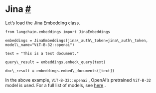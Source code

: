  Jina
 [#](#jina "Permalink to this headline")
===============================================
 Let’s load the Jina Embedding class.
```
from langchain.embeddings import JinaEmbeddings
```
```
embeddings = JinaEmbeddings(jina\_auth\_token=jina\_auth\_token, model\_name="ViT-B-32::openai")
```
```
text = "This is a test document."
```
```
query\_result = embeddings.embed\_query(text)
```
```
doc\_result = embeddings.embed\_documents([text])
```
 In the above example,
 `ViT-B-32::openai`
 , OpenAI’s pretrained
 `ViT-B-32`
 model is used. For a full list of models, see
 [here](https://cloud.jina.ai/user/inference/model/63dca9df5a0da83009d519cd) 
 .
